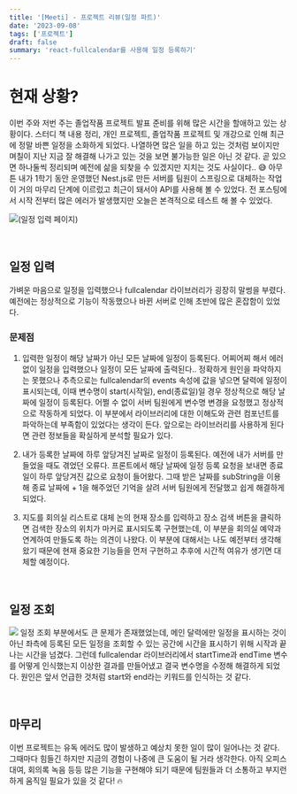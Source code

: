 ```yaml
---
title: '[Meeti] - 프로젝트 리뷰(일정 파트)'
date: '2023-09-08'
tags: ['프로젝트']
draft: false
summary: 'react-fullcalendar를 사용해 일정 등록하기'
---
```


# 현재 상황?
이번 주와 저번 주는 졸업작품 프로젝트 발표 준비를 위해 많은 시간을 할애하고 있는 상황이다. 스터디 책 내용 정리, 개인 프로젝트, 졸업작품 프로젝트 및 개강으로 인해 최근에 정말 바쁜 일정을 소화하게 되었다. 나열하면 많은 일을 하고 있는 것처럼 보이지만 며칠이 지난 지금 잘 해결해 나가고 있는 것을 보면 불가능한 일은 아닌 것 같다. 곧 있으면 하나둘씩 정리되며 예전에 삶을 되찾을 수 있겠지만 지치는 것도 사실이다.. 😅
아무튼 내가 1학기 동안 운영했던 Nest.js로 만든 서버를 팀원이 스프링으로 대체하는 작업이 거의 마무리 단계에 이르렀고 최근이 돼서야 API를 사용해 볼 수 있었다. 전 포스팅에서 시작 전부터 많은 에러가 발생했지만 오늘은 본격적으로 테스트 해 볼 수 있었다.

![](https://velog.velcdn.com/images/mintmin0320/post/d7812fcd-a119-40b9-ace3-c03804693fcd/image.png)(일정 입력 페이지)

<br/>

## 일정 입력
가벼운 마음으로 일정을 입력했으나 fullcalendar 라이브러리가 굉장히 말썽을 부렸다. 예전에는 정상적으로 기능이 작동했으나 바뀐 서버로 인해 초반에 많은 혼잡함이 있었다.

### 문제점
1. 입력한 일정이 해당 날짜가 아닌 모든 날짜에 일정이 등록된다.
어찌어찌 해서 에러 없이 일정을 입력했으나 일정이 모든 날짜에 출력된다.. 정확하게 원인을 파악하지는 못했으나 추측으로는 fullcalendar의 events 속성에 값을 넣으면 달력에 일정이 표시되는데, 
이때 변수명이 start(시작일), end(종료일)일 경우 정상적으로 해당 날짜에 일정이 등록된다. 어쩔 수 없이 서버 팀원에게 변수명 변경을 요청했고 정상적으로 작동하게 되었다. 이 부분에서 라이브러리에 대한 이해도와 관련 컴포넌트를 파악하는데 부족함이 있었다는 생각이 든다. 앞으로는 라이브러리를 사용하게 된다면 관련 정보들을 확실하게 분석할 필요가 있다.

2. 내가 등록한 날짜에 하루 앞당겨진 날짜로 일정이 등록된다.
예전에 내가 서버를 만들었을 때도 겪었던 오류다. 프론트에서 해당 날짜에 일정 등록 요청을 보내면 종료일이 하루 앞당겨진 값으로 요청이 들어왔다. 그때 받은 날짜를 subString을 이용해 종료 날짜에 + 1을 해주었던 기억을 살려 서버 팀원에게 전달했고 쉽게 해결하게 되었다.

3. 지도를 회의실 리스트로 대체 논의
현재 장소를 입력하고 장소 검색 버튼을 클릭하면 검색한 장소의 위치가 마커로 표시되도록 구현했는데, 이 부분을 회의실 예약과 연계하여 만들도록 하는 의견이 나왔다. 이 부분에 대해서는 나도 예전부터 생각해왔기 때문에 현재 중요한 기능들을 먼저 구현하고 추후에 시간적 여유가 생기면 대체할 예정이다.

<br/>

## 일정 조회
![](https://velog.velcdn.com/images/mintmin0320/post/399643f8-355d-4b6c-b58f-3af2117a038f/image.png)
일정 조회 부분에서도 큰 문제가 존재했었는데, 메인 달력에만 일정을 표시하는 것이 아닌 좌측에 등록된 모든 일정을 조회할 수 있는 공간에 시간을 표시하기 위해 시작과 끝나는 시간을 넘겼다. 그런데 fullcalendar 라이브러리에서 startTime과 endTime 변수를 어떻게 인식했는지 이상한 결과를 만들어냈고 결국 변수명을 수정해 해결하게 되었다. 원인은 앞서 언급한 것처럼 start와 end라는 키워드를 인식하는 것 같다.

<br/>

## 마무리
이번 프로젝트는 유독 에러도 많이 발생하고 예상치 못한 일이 많이 일어나는 것 같다. 그때마다 힘들긴 하지만 지금의 경험이 나중에 큰 도움이 될 거라 생각한다. 아직 오피스 대여, 회의록 녹음 등등 많은 기능을 구현해야 되기 때문에 팀원들과 더 소통하고 부지런하게 움직일 필요가 있을 것 같다! 🔥


<br/><br/>
